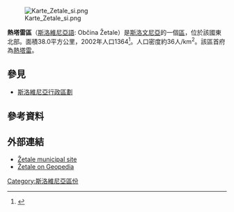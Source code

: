 [[File:Karte_Zetale_si.png|thumb]]

'''熱塔雷區'''（[[斯洛維尼亞語|斯洛維尼亞語]]: Občina Žetale）是[[斯洛文尼亞|斯洛文尼亞]]的一個[[斯洛維尼亞行政區劃|區]]，位於該國東北部。面積38.0平方公里，2002年人口1364<ref>{{Cite web |url=http://www.stat.si/popis2002/en/ |title=Statistical Office of the Republic of Slovenia, census of 2002 |accessdate=2017-02-13 |archive-date=2016-12-18 |archive-url=https://web.archive.org/web/20161218144633/http://www.stat.si/popis2002/en/ |dead-url=no }}</ref>。人口密度約36人/km<sup>2</sup>。該區首府為[[熱塔雷|熱塔雷]]。

==參見==
*[[斯洛維尼亞行政區劃|斯洛維尼亞行政區劃]]

==參考資料==
{{Reflist}}

==外部連結==
{{commonscat|Žetale}}
* [http://www.zetale.si/ Žetale municipal site] {{Wayback|url=http://www.zetale.si/ |date=20210122185948 }}
* [http://www.geopedia.si/Geopedia_en.html?params=L5567_F10125979_T973_vF_b4_x568257_y124828.5_s13 Žetale on Geopedia] {{Wayback|url=http://www.geopedia.si/Geopedia_en.html?params=L5567_F10125979_T973_vF_b4_x568257_y124828.5_s13 |date=20181001182353 }}

{{Slovenia-geo-stub}}
[[Category:斯洛維尼亞區份|Category:斯洛維尼亞區份]]